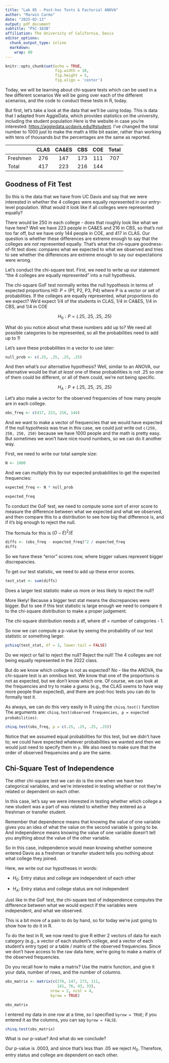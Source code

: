```yaml
---
title: "Lab 05 - Post-hoc Tests & Factorial ANOVA"
author: "Marwin Carmo"
date: "2025-02-13"
output: pdf_document
subtitle: "PSC-103B"
affiliation: The University of California, Davis
editor_options:
  chunk_output_type: inline
  markdown: 
    wrap: 80
---
```


```r
knitr::opts_chunk$set(echo = TRUE,
                      fig.width = 10,
                      fig.height = 5,
                      fig.align = 'center')

```


Today, we will be learning about chi-square tests which can be used in a few different scenarios We will be going over each of the different scenarios, and the code to conduct these tests in R, today.

But first, let's take a look at the data that we'll be using today. This is data that I adapted from AggieData, which provides statistics on the university, including the student population
Here is the website in case you're interested: <https://aggiedata.ucdavis.edu/#student>. I've changed the total number to 1000 just to make the math a little bit easier, rather than working with tens of thousands but the percentages are the same as reported.

|   |CLAS | CA&ES | CBS | COE | Total|
|:---|:---:|:-----:|:---:|:---:|:----:|
|Freshmen |  276 |  147  | 173 | 111 | 707|
|Total    | 417  | 223   | 216 | 144 | |

## Goodness of Fit Test

So this is the data that we have from UC Davis and say that we were interested in whether the 4 colleges were equally represented in our entry-level population. What would it look like if all colleges were represented equally?

There would be 250 in each college - does that roughly look like what we have here? Well we have 223 people in CA&ES and 216 in CBS, so that's not too far off, but we have only 144 people
in COE, and 417 in CLAS. Our question is whether these differences are extreme enough to say that the colleges are *not* represented equally. That's what the chi-square goodness-of-fit test does: compares what we expected to what we observed and tries to see whether the differences are extreme enough to say our expectations were wrong.

Let's conduct the chi-square test. First, we need to write up our statement "the 4 colleges are equally represented" into a null hypothesis.

The chi-square GoF test normally writes the null hypothesis in terms of expected proportions
H0: P = (P1, P2, P3, P4) where P is a vector or set of probabilities. If the colleges are equally represented, what proportions do we expect? We'd expect 1/4 of the students in CLAS, 1/4 in CA&ES, 1/4 in CBS, and 1/4 in COE 

$$
H_0: P = (.25, .25, .25, .25)
$$

What do you notice about what these numbers add up to? We need all possible categories to be represented, so all the probabilities need to add up to 1!

Let's save these probabilities in a vector to use later:

```r
null_prob <- c(.25, .25, .25, .25)
```

And then what's our alternative hypothesis? Well, similar to an ANOVA, our alternative would be that *at least* one of these probabilities is not .25 so one of them could be different, or all of them could, we're not being specific.

$$
H_A: P \neq (.25, .25, .25, .25)
$$

Let's also make a vector for the observed frequencies of how many people are in each college.

```r
obs_freq <- c(417, 223, 216, 144)
```

And we want to make a vector of frequencies that we would have expected if the null hypothesis was true in this case, we could just write out `c(250, 250, 250, 250)` because we have 1000 people and the math is pretty easy. But sometimes we won't have nice round numbers,
so we can do it another way.

First, we need to write our total sample size:

```r
N <- 1000
```

And we can multiply this by our expected probabilities to get the expected frequencies:

```r
expected_freq <- N * null_prob

expected_freq
```
To conduct the GoF test, we need to compute some sort of error score to measure the difference between what we expected and what we observed, and then compare this to a distribution to see how big that difference is, and if it's big enough to reject the null.

The formula for this is $(O - E)^2 / E$

```r
diffs <- (obs_freq - expected_freq)^2 / expected_freq
diffs
```
So we have these "error" scores now, where bigger values represent bigger discrepancies.

To get our test statistic, we need to add up these error  scores.

```r
test_stat <- sum(diffs)
```

Does a larger test statistic make us more or less likely to reject the null?

More likely! Because a bigger test stat means the discrepancies were bigger.
But to see if this test statistic is large enough we need to compare it to the chi-square distribution to make a proper judgement.

The chi-square distribution needs a df, where df = number of categories - 1.

So now we can compute a p-value by seeing the probability of our test statistic or something larger.

```r
pchisq(test_stat, df = 3, lower.tail = FALSE)
```

Do we reject or fail to reject the null? Reject the null! The 4 colleges are not being equally represented in the 2022 class.

But do we know which college is not as expected? No - like the ANOVA, the chi-square test is an omnibus test. We know that one of the proportions is not as expected, but we don't know which one. Of course, we can look at the frequencies and try to make a guess (e.g., the CLAS seems to have way more people than expected), and there are post-hoc tests you can do to formally test it.

As always, we can do this very easily in R using the `chisq.test()` function
The arguments are: `chisq.test(observed frequencies, p = expected probabilities)`.

```r
chisq.test(obs_freq, p = c(.25, .25, .25, .25))
```
Notice that we assumed equal probabilities for  this test, but we didn't have to; we could have expected whatever probabilities we wanted and then we would just need to specify them in `p`. We also need to make sure that the order of observed frequencies and p are the same.

## Chi-Square Test of Independence

The other chi-square test we can do is the one when we have two categorical variables, and we're interested in testing whether or not they're related or dependent on each other.

In this case, let's say we were interested in testing whether which college a new student was a part of was related to whether they entered as a freshman or transfer student.

Remember that dependence means that knowing the value of one variable gives you an idea of what the value on the second variable is going to be. And independence means knowing the value of one variable doesn't tell you anything about the value of the other variable.

So in this case, independence would mean knowing whether someone entered Davis as a freshman or transfer student tells you nothing about what college they joined.

Here, we write out our hypotheses in words:

- $H_0$: Entry status and college are independent of each other

- $H_A$: Entry status and college status are not independent

Just like in the GoF test, the chi-square test of independence computes the difference between what we would expect if the variables were independent, and what we observed.

This is a bit more of a pain to do by hand, so for today  we're just going to show how to do it in R.

To do the test in R, we now need to give R either 2 vectors of data for each category (e.g., a vector of each student's college, and a vector of each student's entry type) or a table / matrix of the observed frequencies. Since we don't have access to the raw data here,
we're going to make a matrix of the observed frequencies.

Do you recall how to make a matrix? Use the matrix function, and give it your data, number of rows, and the number of columns.

```r
obs_matrix <- matrix(c(276, 147, 173, 111, 
                       141, 76, 43, 33),
                    nrow = 2, ncol = 4,
                    byrow = TRUE)

obs_matrix
```

I entered my data in one row at a time, so I specified `byrow = TRUE`; if you entered it as the columns, you can say `byrow = FALSE`.

```r
chisq.test(obs_matrix)
```

What is our p-value? And what do we conclude?

Our p-value is .0003, and since that's less than .05  we reject $H_0$. Therefore, entry status and college are dependent on each other.